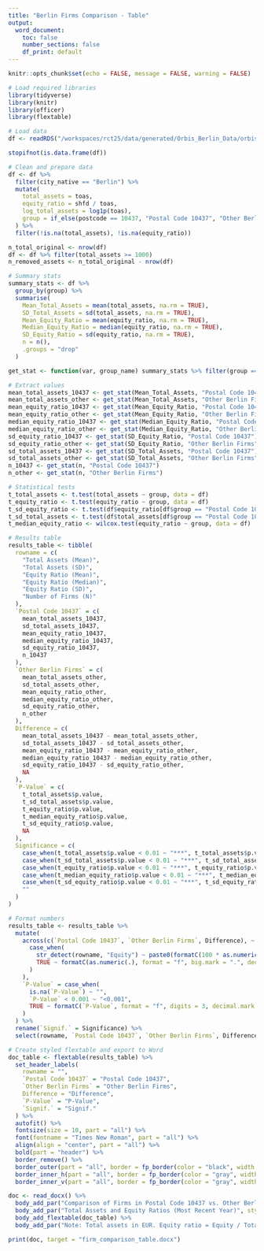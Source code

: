 ---
title: "Berlin Firms Comparison - Table"
output:
  word_document:
    toc: false
    number_sections: false
    df_print: default
---

```{r setup, include=FALSE}
knitr::opts_chunk$set(echo = FALSE, message = FALSE, warning = FALSE)

# Load required libraries
library(tidyverse)
library(knitr)
library(officer)
library(flextable)

# Load data
df <- readRDS("/workspaces/rct25/data/generated/Orbis_Berlin_Data/orbis_panel_berlin.rds")

stopifnot(is.data.frame(df))

# Clean and prepare data
df <- df %>%
  filter(city_native == "Berlin") %>%
  mutate(
    total_assets = toas,
    equity_ratio = shfd / toas,
    log_total_assets = log1p(toas),
    group = if_else(postcode == 10437, "Postal Code 10437", "Other Berlin Firms")
  ) %>%
  filter(!is.na(total_assets), !is.na(equity_ratio))

n_total_original <- nrow(df)
df <- df %>% filter(total_assets >= 1000)
n_removed_assets <- n_total_original - nrow(df)

# Summary stats
summary_stats <- df %>%
  group_by(group) %>%
  summarise(
    Mean_Total_Assets = mean(total_assets, na.rm = TRUE),
    SD_Total_Assets = sd(total_assets, na.rm = TRUE),
    Mean_Equity_Ratio = mean(equity_ratio, na.rm = TRUE),
    Median_Equity_Ratio = median(equity_ratio, na.rm = TRUE),
    SD_Equity_Ratio = sd(equity_ratio, na.rm = TRUE),
    n = n(),
    .groups = "drop"
  )

get_stat <- function(var, group_name) summary_stats %>% filter(group == group_name) %>% pull({{ var }})

# Extract values
mean_total_assets_10437 <- get_stat(Mean_Total_Assets, "Postal Code 10437")
mean_total_assets_other <- get_stat(Mean_Total_Assets, "Other Berlin Firms")
mean_equity_ratio_10437 <- get_stat(Mean_Equity_Ratio, "Postal Code 10437")
mean_equity_ratio_other <- get_stat(Mean_Equity_Ratio, "Other Berlin Firms")
median_equity_ratio_10437 <- get_stat(Median_Equity_Ratio, "Postal Code 10437")
median_equity_ratio_other <- get_stat(Median_Equity_Ratio, "Other Berlin Firms")
sd_equity_ratio_10437 <- get_stat(SD_Equity_Ratio, "Postal Code 10437")
sd_equity_ratio_other <- get_stat(SD_Equity_Ratio, "Other Berlin Firms")
sd_total_assets_10437 <- get_stat(SD_Total_Assets, "Postal Code 10437")
sd_total_assets_other <- get_stat(SD_Total_Assets, "Other Berlin Firms")
n_10437 <- get_stat(n, "Postal Code 10437")
n_other <- get_stat(n, "Other Berlin Firms")

# Statistical tests
t_total_assets <- t.test(total_assets ~ group, data = df)
t_equity_ratio <- t.test(equity_ratio ~ group, data = df)
t_sd_equity_ratio <- t.test(df$equity_ratio[df$group == "Postal Code 10437"], df$equity_ratio[df$group != "Postal Code 10437"])
t_sd_total_assets <- t.test(df$total_assets[df$group == "Postal Code 10437"], df$total_assets[df$group != "Postal Code 10437"])
t_median_equity_ratio <- wilcox.test(equity_ratio ~ group, data = df)

# Results table
results_table <- tibble(
  rowname = c(
    "Total Assets (Mean)",
    "Total Assets (SD)",
    "Equity Ratio (Mean)",
    "Equity Ratio (Median)",
    "Equity Ratio (SD)",
    "Number of Firms (N)"
  ),
  `Postal Code 10437` = c(
    mean_total_assets_10437,
    sd_total_assets_10437,
    mean_equity_ratio_10437,
    median_equity_ratio_10437,
    sd_equity_ratio_10437,
    n_10437
  ),
  `Other Berlin Firms` = c(
    mean_total_assets_other,
    sd_total_assets_other,
    mean_equity_ratio_other,
    median_equity_ratio_other,
    sd_equity_ratio_other,
    n_other
  ),
  Difference = c(
    mean_total_assets_10437 - mean_total_assets_other,
    sd_total_assets_10437 - sd_total_assets_other,
    mean_equity_ratio_10437 - mean_equity_ratio_other,
    median_equity_ratio_10437 - median_equity_ratio_other,
    sd_equity_ratio_10437 - sd_equity_ratio_other,
    NA
  ),
  `P-Value` = c(
    t_total_assets$p.value,
    t_sd_total_assets$p.value,
    t_equity_ratio$p.value,
    t_median_equity_ratio$p.value,
    t_sd_equity_ratio$p.value,
    NA
  ),
  Significance = c(
    case_when(t_total_assets$p.value < 0.01 ~ "***", t_total_assets$p.value < 0.05 ~ "**", t_total_assets$p.value < 0.1 ~ "*", TRUE ~ ""),
    case_when(t_sd_total_assets$p.value < 0.01 ~ "***", t_sd_total_assets$p.value < 0.05 ~ "**", t_sd_total_assets$p.value < 0.1 ~ "*", TRUE ~ ""),
    case_when(t_equity_ratio$p.value < 0.01 ~ "***", t_equity_ratio$p.value < 0.05 ~ "**", t_equity_ratio$p.value < 0.1 ~ "*", TRUE ~ ""),
    case_when(t_median_equity_ratio$p.value < 0.01 ~ "***", t_median_equity_ratio$p.value < 0.05 ~ "**", t_median_equity_ratio$p.value < 0.1 ~ "*", TRUE ~ ""),
    case_when(t_sd_equity_ratio$p.value < 0.01 ~ "***", t_sd_equity_ratio$p.value < 0.05 ~ "**", t_sd_equity_ratio$p.value < 0.1 ~ "*", TRUE ~ ""),
    ""
  )
)

# Format numbers
results_table <- results_table %>%
  mutate(
    across(c(`Postal Code 10437`, `Other Berlin Firms`, Difference), ~
      case_when(
        str_detect(rowname, "Equity") ~ paste0(formatC(100 * as.numeric(.), format = "f", digits = 2, big.mark = ".", decimal.mark = ","), "%"),
        TRUE ~ formatC(as.numeric(.), format = "f", big.mark = ".", decimal.mark = ",", digits = 0)
      )
    ),
    `P-Value` = case_when(
      is.na(`P-Value`) ~ "",
      `P-Value` < 0.001 ~ "<0.001",
      TRUE ~ formatC(`P-Value`, format = "f", digits = 3, decimal.mark = ",")
    )
  ) %>%
  rename(`Signif.` = Significance) %>%
  select(rowname, `Postal Code 10437`, `Other Berlin Firms`, Difference, `P-Value`, `Signif.`)

# Create styled flextable and export to Word
doc_table <- flextable(results_table) %>%
  set_header_labels(
    rowname = "",
    `Postal Code 10437` = "Postal Code 10437",
    `Other Berlin Firms` = "Other Berlin Firms",
    Difference = "Difference",
    `P-Value` = "P-Value",
    `Signif.` = "Signif."
  ) %>%
  autofit() %>%
  fontsize(size = 10, part = "all") %>%
  font(fontname = "Times New Roman", part = "all") %>%
  align(align = "center", part = "all") %>%
  bold(part = "header") %>%
  border_remove() %>%
  border_outer(part = "all", border = fp_border(color = "black", width = 1)) %>%
  border_inner_h(part = "all", border = fp_border(color = "gray", width = 0.5)) %>%
  border_inner_v(part = "all", border = fp_border(color = "gray", width = 0.5))

doc <- read_docx() %>%
  body_add_par("Comparison of Firms in Postal Code 10437 vs. Other Berlin Firms", style = "heading 1") %>%
  body_add_par("Total Assets and Equity Ratios (Most Recent Year)", style = "heading 2") %>%
  body_add_flextable(doc_table) %>%
  body_add_par("Note: Total assets in EUR. Equity ratio = Equity / Total Assets. P-values from Welch’s t-test (means, SDs) and Wilcoxon rank-sum test (medians). Significance levels: * p<0.1, ** p<0.05, *** p<0.01. N = number of firms per group. All p-values <0.001 reported as <0.001. Sample restricted to Berlin firms with total assets ≥ 1,000 EUR (6765 excluded).")

print(doc, target = "firm_comparison_table.docx")
```
